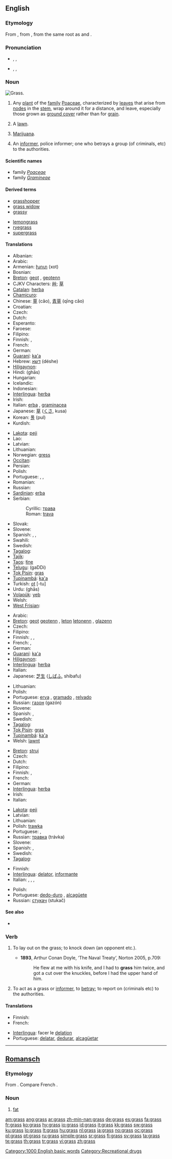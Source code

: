 {{wikipedia}}
==English==

===Etymology===
From {{etyl|ang|en}} {{term|græs|lang=ang}}, from {{proto|Germanic|lang=en}}, from the same {{proto|Indo-European|lang=en}} root as {{term|grow|lang=en}} and {{term|green|lang=en}}.

===Pronunciation===
* {{a|RP}} {{enPR|gräs}}, {{IPA|/ɡɹɑːs/}}, {{SAMPA|/grA:s/}}
*: {{audio|en-gb-grass.ogg|Audio (RP)}}
*: {{rhymes|ɑːs}}
* {{a|northern England|US}} {{enPR|grăs}}, {{IPA|/ɡɹæs/}}, {{SAMPA|/gr{s/}}
*: {{audio|en-us-grass.ogg|Audio (US)}}
*: {{rhymes|æs}}

===Noun===
[[Image:Grass-JW.jpg|thumb|right|Grass.]]
{{en-noun|es|-}}

# {{context|countable|uncountable}} Any [[plant]] of the [[family]] [[Poaceae]], characterized by [[leaves]] that arise from [[node]]s in the [[stem]], wrap around it for a distance, and leave, especially those grown as [[ground cover]] rather than for [[grain]].
# A [[lawn]].
# {{context|slang|uncountable}} [[marijuana|Marijuana]].
# {{slang}} An [[informer]], police informer; one who betrays a group (of criminals, etc) to the authorities.

====Scientific names====
* family ''[[Poaceae]]''
* family ''[[Gramineae]]'' {{italbrac|alternative name}}

====Derived terms====
{{top2}}
* [[grasshopper]]
* [[grass widow]]
* [[grassy]]
{{mid2}}
* [[lemongrass]]
* [[ryegrass]]
* [[supergrass]]
{{bottom}}

====Translations====
{{trans-top|ground cover plant}}
* Albanian: {{t+|sq|bar|m|xs=Albanian}}
* Arabic: {{t-|ar|حشيش|m|alt=حَشيش|tr=ħashísh|sc=Arab}}
* Armenian: [[խոտ]] (xot)
* Bosnian: {{t-|bs|trava|f}}
* [[Breton]]: [[geot]] {{c}}, [[geotenn]] {{f|s}}
* CJKV Characters: [[艸]]; [[草]]
* [[Catalan]]: [[herba]] {{f}}
* [[Chamicuro]]: {{tø|ccc|c̈homajshi}}
* Chinese: [[草]] (căo), [[青草]] (qīng cǎo)
* Croatian: {{t-|hr|trava|f}}
* Czech: {{t-|cs|tráva|f}}
* Dutch: {{t+|nl|gras|n}}
* Esperanto: {{t-|eo|herbo|xs=Esperanto}}
* Faroese: {{t-|fo|gras|n|xs=Faroese}}
* Filipino: {{tø|fil|damo|xs=Filipino}}
* Finnish: {{t+|fi|heinä}}, {{t+|fi|ruoho}}
* French: {{t+|fr|herbe|f}}
* German: {{t+|de|Gras|n}}
* [[Guaraní]]: [[ka'a]]
* Hebrew: [[דשא]] (déshe) {{m}}
* [[Hiligaynon]]: {{tø|hil|hilamon|xs=Hiligaynon}}
* Hindi: {{t-|hi|घास|f|sc=Deva|xs=Hindi}} (ghās)
* Hungarian: {{t+|hu|fű}}
* Icelandic: {{t+|is|gras|n}}
* Indonesian: {{t+|id|rumput|xs=Indonesian}}
* [[Interlingua]]: [[herba]]
* Irish: {{t+|ga|féar|xs=Irish}}
* Italian: [[erba]] {{f}}, [[graminacea]] {{f}}
* Japanese: [[草]] ([[くさ]], kusa)
* Korean: [[풀]] (pul)
* Kurdish: {{ku-Arab|[[گیا]]}} {{g|Kurdish}}
{{trans-mid}}
* [[Lakota]]: [[peji]]
* Lao: {{t+|lo|ຫຍ້າ|tr=ñaa|sc=Laoo|xs=Lao}}
* Latvian: {{t-|lv|zāle|f|xs=Latvian}}
* Lithuanian: {{t+|lt|žolė|f|xs=Lithuanian}}
* Norwegian: [[gress]] {{n}}
* [[Occitan]]: {{t+|oc|èrba|f|xs=Occitan}}
* Persian: {{t|fa|سبزه|tr=sabze|sc=fa-Arab}}
* Polish: {{t+|pl|trawa|f}}
* Portuguese: {{t+|pt|erva|f}}, {{t+|pt|grama|f}}, {{t+|pt|relva|f}}
* Romanian: {{t-|ro|iarbă|f}}
* Russian: {{t+|ru|трава|f|tr=travá|sc=Cyrl}}
* [[Sardinian]]: [[erba]] {{f}}
* Serbian:
*: Cyrillic: [[трава#Serbian|трава]] {{f}}
*: Roman: [[trava#Serbian|trava]] {{f}}
* Slovak: {{t-|sk|tráva|f}}
* Slovene: {{t+|sl|trava|f}}
* Spanish: {{t+|es|pasto|m}}, {{t+|es|hierba|f}}, {{t+|es|grama|f}}
* Swahili: {{t|sw|nyasi}}
* Swedish: {{t+|sv|gräs|n}}
* [[Tagalog]]: {{t-|tl|damo|xs=Tagalog}}
* [[Tajik]]: {{t|tg|сабза|tr=sabza|sc=Cyrl}}
* [[Taos]]: [[łíne]]
* [[Telugu]]: {{t|te|గడ్డి|sc=Telu}} (gaDDi)
* [[Tok Pisin]]: [[gras]]
* [[Tupinambá]]: [[ka'a]]
* Turkish: [[ot]] [-tu]
* Urdu: {{t-|ur|گهاس|f|sc=ur-Arab|xs=Urdu}} (ghās)
* [[Volapük]]: [[yeb]]
* Welsh: {{t-|cy|glaswellt|m|xs=Welsh}}
* [[West Frisian]]: {{t-|fy|gers|c|xs=West Frisian}}
{{trans-bottom}}

{{trans-top|lawn}}
* Arabic: {{t-|ar|حشيش|m|alt=حَشيش|sc=Arab}}
* [[Breton]]: [[geot]] {{c}} [[geotenn]] {{f|s}}, [[leton]] {{c}} [[letonenn]] {{f|s}}, [[glazenn]] {{f}}
* Czech: {{t-|cs|trávník|m}}
* Filipino: {{tø|fil|damuhan|xs=Filipino}}
* Finnish: {{t-|fi|nurmi}}, {{t+|fi|nurmikko}}, {{t+|fi|ruoho}}
* French: {{t+|fr|pelouse|f}}, {{t+|fr|gazon|m}}
* German: {{t+|de|Rasen|m}}
* [[Guaraní]]: [[ka'a]]
* [[Hiligaynon]]: {{tø|hil|hilamnan|xs=Hiligaynon}}
* [[Interlingua]]: [[herba]]
* Italian: {{t+|it|prato|m}}
* Japanese: [[芝生]] ([[しばふ]], shibafu)
{{trans-mid}}
* Lithuanian: {{t+|lt|žolė|f|xs=Lithuanian}}
* Polish: {{t+|pl|trawnik|m}}
* Portuguese: [[erva]] {{f}}, [[gramado]] {{m}}, [[relvado]] {{m}}
* Russian: [[газон#Russian|газон]] {{m}} (gazón)
* Slovene: {{t-|sl|trata|f}}
* Spanish: {{t+|es|hierba|f}}, {{t+|es|césped|m}}
* Swedish: {{t+|sv|gräs}}
* [[Tagalog]]: {{t-|tl|damuhan|xs=Tagalog}}
* [[Tok Pisin]]: [[gras]]
* [[Tupinambá]]: [[ka'a]]
* Welsh: [[lawnt]] {{f}}
{{trans-bottom}}

{{trans-top|marijuana}}
* [[Breton]]: [[struj]] {{m}}
* Czech: {{t-|cs|tráva|f}}
* Dutch: {{t+|nl|wiet|m}}
* Filipino: {{tø|fil|damo|xs=Filipino}}
* Finnish: {{t+|fi|ruoho}}, {{t+|fi|pilvi}}
* French: {{t+|fr|herbe|f}}
* German: {{t+|de|Gras|n}}
* [[Interlingua]]: [[herba]]
* Irish: {{t+|ga|féar|xs=Irish}}
* Italian: {{t+|it|erba|f}}
{{trans-mid}}
* [[Lakota]]: [[peji]]
* Latvian: {{t-|lv|zāle|f|xs=Latvian}}
* Lithuanian: {{t+|lt|žolė|f|xs=Lithuanian}}
* Polish: [[trawka]] {{f}}
* Portuguese: {{t+|pt|erva|f}}, {{t+|pt|mato|m}}
* Russian: [[травка#Russian|травка]] {{f}} (trávka)
* Slovene: {{t+|sl|trava|f}}
* Spanish: {{t+|es|hierba|f}}, {{t+|es|mota|f}}
* Swedish: {{t+|sv|gräs}}
* [[Tagalog]]: {{t-|tl|damo|xs=Tagalog}}
{{trans-bottom}}

{{trans-top|informer}}
* Finnish: {{t+|fi|vasikka}}
* [[Interlingua]]: [[delator]], [[informante]]
* Italian: {{t-|it|spia|f}}, {{t+|it|delatore|m}}, {{t-|it|pentito|m}}, {{t+|it|traditore|m}}
{{trans-mid}}
* Polish: {{t+|pl|kapuś|m}}
* Portuguese: [[dedo-duro]] {{m}}, [[alcagüete]] {{m}}
* Russian: [[стукач#Russian|стукач]] {{m}} (stukač)
{{trans-bottom}}

====See also====
* {{specieslite|Poaceae}}

===Verb===
{{en-verb|grass|es}}

# {{transitive}} To lay out on the grass; to knock down (an opponent etc.).
#* '''1893''', Arthur Conan Doyle, ‘The Naval Treaty’, Norton 2005, p.709:
#*: He flew at me with his knife, and I had to '''grass''' him twice, and got a cut over the knuckles, before I had the upper hand of him.
# {{context|transitive|or|intransitive|slang}} To act as a grass or [[informer]], to [[betray]]; to report on (criminals etc) to the authorities.

====Translations====
{{trans-top|to inform on}}
* Finnish: {{t+|fi|vasikoida}}
* French: {{t+|fr|moucharder}}
{{trans-mid}}
* [[Interlingua]]: facer le [[delation]]
* Portuguese: [[delatar]], [[dedurar]], [[alcagüetar]]
{{trans-bottom}}

[[Category:1000 English basic words]]
[[Category:Recreational drugs]]

----

==[[Romansch]]==

===Etymology===
From {{etyl|la|rm}} {{term|crassus|lang=la}}. Compare French {{term|graisse|lang=fr}}.

===Noun===
{{infl|rm|noun|gender=m}}

# [[fat]]

[[am:grass]]
[[ang:grass]]
[[ar:grass]]
[[zh-min-nan:grass]]
[[de:grass]]
[[es:grass]]
[[fa:grass]]
[[fr:grass]]
[[ko:grass]]
[[hy:grass]]
[[io:grass]]
[[id:grass]]
[[it:grass]]
[[kk:grass]]
[[sw:grass]]
[[ku:grass]]
[[lo:grass]]
[[lt:grass]]
[[hu:grass]]
[[nl:grass]]
[[ja:grass]]
[[no:grass]]
[[oc:grass]]
[[pl:grass]]
[[pt:grass]]
[[ru:grass]]
[[simple:grass]]
[[sr:grass]]
[[fi:grass]]
[[sv:grass]]
[[ta:grass]]
[[te:grass]]
[[th:grass]]
[[tr:grass]]
[[vi:grass]]
[[zh:grass]]